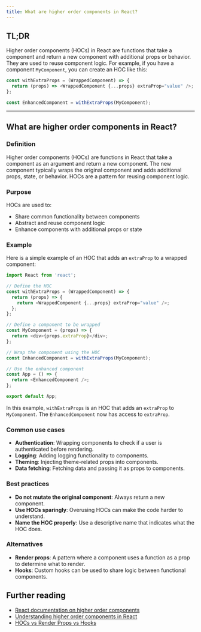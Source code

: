 ```yaml
---
title: What are higher order components in React?
---
```


## TL;DR

Higher order components (HOCs) in React are functions that take a component and return a new component with additional props or behavior. They are used to reuse component logic. For example, if you have a component `MyComponent`, you can create an HOC like this:

```javascript
const withExtraProps = (WrappedComponent) => {
  return (props) => <WrappedComponent {...props} extraProp="value" />;
};

const EnhancedComponent = withExtraProps(MyComponent);
```

---

## What are higher order components in React?

### Definition

Higher order components (HOCs) are functions in React that take a component as an argument and return a new component. The new component typically wraps the original component and adds additional props, state, or behavior. HOCs are a pattern for reusing component logic.

### Purpose

HOCs are used to:

- Share common functionality between components
- Abstract and reuse component logic
- Enhance components with additional props or state

### Example

Here is a simple example of an HOC that adds an `extraProp` to a wrapped component:

```javascript
import React from 'react';

// Define the HOC
const withExtraProps = (WrappedComponent) => {
  return (props) => {
    return <WrappedComponent {...props} extraProp="value" />;
  };
};

// Define a component to be wrapped
const MyComponent = (props) => {
  return <div>{props.extraProp}</div>;
};

// Wrap the component using the HOC
const EnhancedComponent = withExtraProps(MyComponent);

// Use the enhanced component
const App = () => {
  return <EnhancedComponent />;
};

export default App;
```

In this example, `withExtraProps` is an HOC that adds an `extraProp` to `MyComponent`. The `EnhancedComponent` now has access to `extraProp`.

### Common use cases

- **Authentication**: Wrapping components to check if a user is authenticated before rendering.
- **Logging**: Adding logging functionality to components.
- **Theming**: Injecting theme-related props into components.
- **Data fetching**: Fetching data and passing it as props to components.

### Best practices

- **Do not mutate the original component**: Always return a new component.
- **Use HOCs sparingly**: Overusing HOCs can make the code harder to understand.
- **Name the HOC properly**: Use a descriptive name that indicates what the HOC does.

### Alternatives

- **Render props**: A pattern where a component uses a function as a prop to determine what to render.
- **Hooks**: Custom hooks can be used to share logic between functional components.

## Further reading

- [React documentation on higher order components](https://reactjs.org/docs/higher-order-components.html)
- [Understanding higher order components in React](https://medium.com/@franleplant/react-higher-order-components-in-depth-cf9032ee6c3e)
- [HOCs vs Render Props vs Hooks](https://blog.logrocket.com/hooks-vs-render-props-vs-hocs/)
